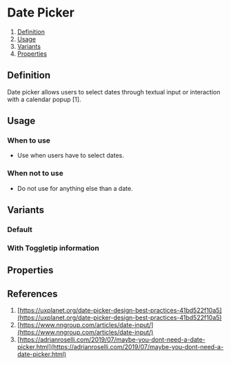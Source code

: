 
<Meta of={DatePickerStories} />

# Date Picker
1. [Definition](#definition)
2. [Usage](#usage)
3. [Variants](#variants)
4. [Properties](#properties)

## Definition
Date picker allows users to select dates through textual input or interaction with a calendar popup [1].
<Canvas of={DatePickerStories.Default} />

## Usage
### When to use
- Use when users have to select dates.

### When not to use
- Do not use for anything else than a date.

## Variants
### Default
<Canvas of={DatePickerStories.Default} />

### With Toggletip information
<Canvas of={DatePickerStories.WithToggletip} />

## Properties
<ArgTypes of={DatePickerStories} />

## References
1. [https://uxplanet.org/date-picker-design-best-practices-41bd522f10a5](https://uxplanet.org/date-picker-design-best-practices-41bd522f10a5)
2. [https://www.nngroup.com/articles/date-input/](https://www.nngroup.com/articles/date-input/)
3. [https://adrianroselli.com/2019/07/maybe-you-dont-need-a-date-picker.html](https://adrianroselli.com/2019/07/maybe-you-dont-need-a-date-picker.html)
